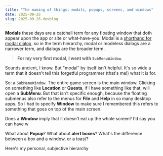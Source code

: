 ```yaml
---
title: "The naming of things: modals, popups, screens, and windows"
date: 2025-09-26
slug: 2025-09-26-devblog
---
```


**Modals** these days are a catchall term for any floating window that doth appear upon the app or site or what-have-you. Modal is a [shorthand for modal dialog](https://learn.microsoft.com/en-us/cpp/mfc/modal-and-modeless-dialog-boxes?view=msvc-170), so in the term hierarchy, modal or modeless dialogs are a narrower term, and dialogs are the broader term.



> **For my very first modal, I went with `SubMenuWindow`**.

Sounds ancient, I know. But "modal" by itself isn't helpful. It's so wide a term that it doesn't tell this forgetful programmer (that's me!) what it is for.

So: a `SubMenuWindow`. The entire game screen is the main window. Clicking on something like **Location** or **Quests**, if I have something like that, will open a **SubMenu**. But that isn't specific enough, because the floating submenus also refer to the menus for **File** and **Help** in so many desktop apps. So I had to specify **Window** to make sure I remembered this refers to something that goes on top of the main screen.

Does a **Window** imply that it doesn't eat up the whole screen? I'd say you can have w



What about **Popup**? What about **alert boxes**? What's the difference between a box and a window, or a toast?

Here's my personal, subjective hierarchy

